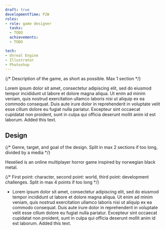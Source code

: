 ```yaml
---
draft: true
developmentTime: P2W
roles:
- role: game designer
  tasks:
  - TODO
  achievements:
  - TODO

tech:
- Unreal Engine
- Illustrator
- Photoshop
---
```


{/* Description of the game, as short as possible. Max 1 section */}

Lorem ipsum dolor sit amet, consectetur adipiscing elit, sed do eiusmod tempor incididunt ut labore et dolore magna aliqua. Ut enim ad minim veniam, quis nostrud exercitation ullamco laboris nisi ut aliquip ex ea commodo consequat. Duis aute irure dolor in reprehenderit in voluptate velit esse cillum dolore eu fugiat nulla pariatur. Excepteur sint occaecat cupidatat non proident, sunt in culpa qui officia deserunt mollit anim id est laborum. Added this text.

## Design

{/* Genre, target, and goal of the design. Split in max 2 sections if too long, divided by a media */}

Hexelied is an online multiplayer horror game inspired by norwegian black metal.

{/* First point: character, second point: world, third point: development challenges. Split in max 4 points if too long */}

* Lorem ipsum dolor sit amet, consectetur adipiscing elit, sed do eiusmod tempor incididunt ut labore et dolore magna aliqua. Ut enim ad minim veniam, quis nostrud exercitation ullamco laboris nisi ut aliquip ex ea commodo consequat. Duis aute irure dolor in reprehenderit in voluptate velit esse cillum dolore eu fugiat nulla pariatur. Excepteur sint occaecat cupidatat non proident, sunt in culpa qui officia deserunt mollit anim id est laborum. Added this text.